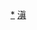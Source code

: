 <div style="position: relative" class="center">
{{Image label begin|image=Administrative Division Dali.png|width={{{1|534}}}|link=}} 
{{Image label|x=1040|y=860|scale={{{1|534}}}/1780|text=[[大理市|<span style="color: black;">'''大理市'''</span>]]}}
{{Image label|x=840|y=890|scale={{{1|534}}}/1780|text={{vtext|[[漾濞彝族自治县|<span style="color: black;">'''漾濞彝族自治县'''</span>]]}}}}
{{Image label|x=1510|y=1080|scale={{{1|534}}}/1780|text=[[祥云县|<span style="color: black;">'''祥云县'''</span>]]}}
{{Image label|x=1340|y=740|scale={{{1|534}}}/1780|text=[[宾川县|<span style="color: black;">'''宾川县'''</span>]]}}
{{Image label|x=1360|y=1350|scale={{{1|534}}}/1780|text=[[弥渡县|<span style="color: black;">'''弥渡县'''</span>]]}}
{{Image label|x=1200|y=1590|scale={{{1|534}}}/1780|text=[[南涧彝族自治县|<span style="color: black;">'''南涧彝族<br>自治县'''</span>]]}}
{{Image label|x=990|y=1270|scale={{{1|534}}}/1780|text=[[巍山彝族回族自治县|<span style="color: black;">'''巍山彝族<br>回族自治县'''</span>]]}}
{{Image label|x=550|y=1200|scale={{{1|534}}}/1780|text=[[永平县|<span style="color: black;">'''永平县'''</span>]]}}
{{Image label|x=360|y=720|scale={{{1|534}}}/1780|text=[[云龙县|<span style="color: black;">'''云龙县'''</span>]]}}
{{Image label|x=780|y=560|scale={{{1|534}}}/1780|text=[[洱源县|<span style="color: black;">'''洱源县'''</span>]]}}
{{Image label|x=690|y=240|scale={{{1|534}}}/1780|text=[[剑川县|<span style="color: black;">'''剑川县'''</span>]]}}
{{Image label|x=1100|y=350|scale={{{1|534}}}/1780|text=[[鹤庆县|<span style="color: black;">'''鹤庆县'''</span>]]}}
</div>
<noinclude>
[[Category:大理州行政区划|*]]
[[Category:中华人民共和国地级行政区划图|滇]]
</noinclude>